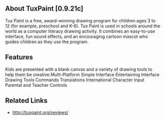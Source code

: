 ==About TuxPaint [0.9.21c]==
Tux Paint is a free, award-winning drawing program for children ages 3 to 12 (for example, preschool and K-6). Tux Paint is used in schools around the world as a computer literacy drawing activity. It combines an easy-to-use interface, fun sound effects, and an encouraging cartoon mascot who guides children as they use the program.
{{images/}}
==Features==
Kids are presented with a blank canvas and a variety of drawing tools to help them be creative.Multi-Platform
Simple Interface
Entertaining Interface
Drawing Tools
Commands
Translations
International Character Input
Parental and Teacher Controls
==Related Links==
*http://tuxpaint.org/reviews/
